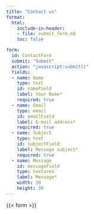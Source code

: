 ```yaml
---
title: "Contact us"
format: 
  html:
    include-in-header: 
    - file: submit_form.md
    toc: false

form:
  id: ContactForm
  submit: "Submit"
  action: "javascript:submit()"
  fields:
  - name: Name
    type: text
    id: nameField
    label: Your Name*
    required: true
  - name: Email
    type: email
    id: emailField
    label: E-mail address*
    required: true
  - name: Subject
    type: text
    id: subjectField
    label: Message subject*
    required: true
  - name: Message
    id: messageField
    type: textarea
    label: Message*
    width: 30
    height: 30
---
```



{{< form >}}

